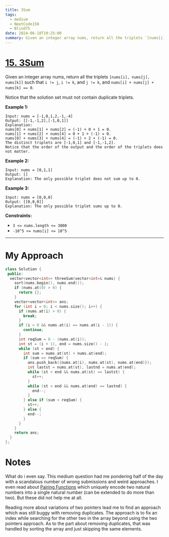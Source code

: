 ```yaml
---
title: 3Sum
tags:
  - medium
  - NeetCode150
  - Blind75
date: 2024-06-18T19:25:00
summary: Given an integer array nums, return all the triplets `[nums[i], nums[j], nums[k]]` such that `i != j`, `i != k`, and `j != k`, and `nums[i] + nums[j] + nums[k] == 0`.
---
```


# [15. 3Sum](https://leetcode.com/problems/3sum/description/?source=submission-noac)

Given an integer array nums, return all the triplets `[nums[i], nums[j], nums[k]]` such that `i != j`, `i != k`, and `j != k`, and `nums[i] + nums[j] + nums[k] == 0`.

Notice that the solution set must not contain duplicate triplets.

**Example 1:**

```
Input: nums = [-1,0,1,2,-1,-4]
Output: [[-1,-1,2],[-1,0,1]]
Explanation:
nums[0] + nums[1] + nums[2] = (-1) + 0 + 1 = 0.
nums[1] + nums[2] + nums[4] = 0 + 1 + (-1) = 0.
nums[0] + nums[3] + nums[4] = (-1) + 2 + (-1) = 0.
The distinct triplets are [-1,0,1] and [-1,-1,2].
Notice that the order of the output and the order of the triplets does not matter.
```

**Example 2:**

```
Input: nums = [0,1,1]
Output: []
Explanation: The only possible triplet does not sum up to 0.
```

**Example 3:**

```
Input: nums = [0,0,0]
Output: [[0,0,0]]
Explanation: The only possible triplet sums up to 0.
```

**Constraints:**

- `3 <= nums.length <= 3000`
- `-10^5 <= nums[i] <= 10^5`

---

# My Approach

```cpp
class Solution {
 public:
  vector<vector<int>> threeSum(vector<int>& nums) {
    sort(nums.begin(), nums.end());
    if (nums.at(0) > 0) {
      return {};
    }
    vector<vector<int>> ans;
    for (int i = 0; i < nums.size(); i++) {
      if (nums.at(i) > 0) {
        break;
      }
      if (i > 0 && nums.at(i) == nums.at(i - 1)) {
        continue;
      }
      int reqSum = 0 - (nums.at(i));
      int st = (i + 1), end = nums.size() - 1;
      while (st < end) {
        int sum = nums.at(st) + nums.at(end);
        if (sum == reqSum) {
          ans.push_back({nums.at(i), nums.at(st), nums.at(end)});
          int lastst = nums.at(st), lastnd = nums.at(end);
          while (st < end && nums.at(st) == lastst) {
            st++;
          }
          while (st < end && nums.at(end) == lastnd) {
            end--;
          }
        } else if (sum < reqSum) {
          st++;
        } else {
          end--;
        }
      }
    }
    return ans;
  }
};
```

# Notes

What do i even say. This medium question had me pondering half of the day with a scandalous number of wrong submissions and weird approaches. I even read about [Pairing Functions](https://en.wikipedia.org/wiki/Pairing_function) which uniquely encode two natural numbers into a single natural number (can be extended to do more than two). But these did not help me at all.

Reading more about variations of two pointers lead me to find an approach which was still buggy with removing duplicates. The approach is to fix an index while searching for the other two in the array beyond using the two pointers approach. As to the part about removing duplicates, that was handled by sorting the array and just skipping the same elements.
